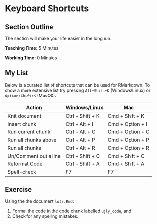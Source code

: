 # Keyboard Shortcuts

## Section Outline

The section will make your life easier in the long run.

**Teaching Time:** 5 Minutes

**Working Time:** 0 Minutes

## My List

Below is a curated list of shortcuts that can be used for RMarkdown. To show a more extensive list try pressing `Alt+Shift+K` (Windows/Linux) or `Option+Shift+K` (MacOS).

| Action      | Windows/Linux | Mac  | 
|-------------|---------------|----------------|
| Knit document | Ctrl + Shift + K | Cmd + Shift + K |
| Insert chunk  | Ctrl + Alt + I   | Cmd + Option + I |
| Run current chunk | Ctrl + Alt + C | Cmd + Option + C |
| Run all chunks above | Ctrl + Alt + P | Cmd + Option + P |
| Run all chunks | Ctrl + Alt + R | Cmd + Option + R |
| Un/Comment out a line   | Ctrl + Shift + C | Cmd + Shift + C| 
| Reformat Code | Ctrl + Shift + A | Cmd + Shift + A| 
| Spell-check | F7 | F7 |



## Exercise

Using the the document `lotr.Rmd`:

1. Format the code in the code chunk labelled `ugly_code`, and
2. Check for any spelling mistakes.